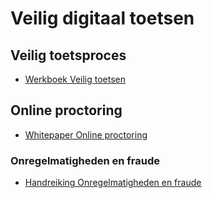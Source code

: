 # Veilig digitaal toetsen

## Veilig toetsproces

-   [Werkboek Veilig toetsen](https://www.surf.nl/werkboek-veilig-toetsen)

## Online proctoring

-   [Whitepaper Online proctoring](https://www.surf.nl/whitepaper-online-proctoring-surveilleren-op-afstand)

### Onregelmatigheden en fraude

-   [Handreiking Onregelmatigheden en fraude](https://werkgroep-toetsen-op-afstand.github.io/Resultaten-Enquete-Examencommissies/handreikingen.html#het-onderscheid-tussen-onregelmatigheid-en-fraude-handreiking-voor-examencommissies)
